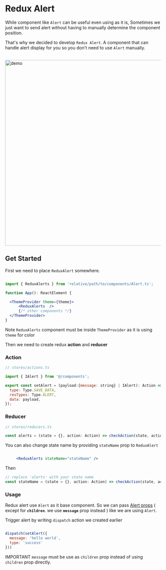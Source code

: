
<Meta title="Components/Redux-Alert" />

<style>{`
  .gif{
    text-align:center;
  }
  .tip {
    display: inline-block;
    border-radius: 1em;
    font-size: 11px;
    line-height: 12px;
    font-weight: 700;
    background: #E7FDD8;
    color: #66BF3C;
    padding: 4px 12px;
    margin-right: 10px;
    vertical-align: top;
  }

  .tip-wrapper {
    font-size: 13px;
    line-height: 20px;
    margin-top: 10px;
  }

  .tip.danger{
    background: rgb(255, 241, 240);
    color: rgb(255, 163, 158);
  }
`}</style>


# Redux Alert

While component like `Alert` can be useful even using as it is, Sometimes we just want to send alert without having to manually determine the component position.

That's why we decided to develop `Redux Alert`. A component that can handle alert display for you so you don't need to use `Alert` manually.

<br />

<div className="gif">
 <img src={Gif} alt="demo" width="600px" />
</div>


## Get Started

First we need to place `ReduxAlert` somewhere.

```jsx

import { ReduxAlerts } from 'relative/path/to/components/Alert.ts';

function App(): ReactElement {

  <ThemeProvider theme={theme}>
      <ReduxAlerts  />
      {/* other components */}
  </ThemeProvider>
}

```

<div className="tip-wrapper">
  <span className="tip">Note</span> <code>ReduxAlerts</code> component must be inside <code>ThemeProvider</code> as it is using <code>theme</code> for color
</div>


Then we need to create redux **action** and **reducer**

### Action

```jsx
// stores/actions.ts

import { IAlert } from '@/components';

export const setAlert = (payload:{message: string} | IAlert): Action => ({
  type: Type.SAVE_DATA,
  resTypes: Type.ALERT,
  data: payload,
});

```

### Reducer

```jsx
// stores/reducers.ts

const alerts = (state = {}, action: Action) => checkAction(state, action, Type.ALERT);
```

You can also change state name by providing `stateName` prop to `ReduxAlert`

```jsx

     <ReduxAlerts stateName="stateName" />

```

Then

```jsx
// replace 'alerts' with your state name
const stateName = (state = {}, action: Action) => checkAction(state, action, Type.ALERT);

```


### Usage

Redux alert use `Alert` as it base component. 
So we can pass [Alert props](?path=/docs/components-alert--success) ( except for **`children`**. we use **`message`** prop instead ) like we are using `Alert`.

Trigger alert by writing `dispatch` action we created earlier

```jsx

dispatch(setAlert({
  message: 'hello world',
  type: 'success'
}))

```

<div className="tip-wrapper">
  <span className="tip danger">IMPORTANT</span> <code>message</code> must be use as <code>children</code> prop instead of using <code>children</code> prop directly.
</div>
